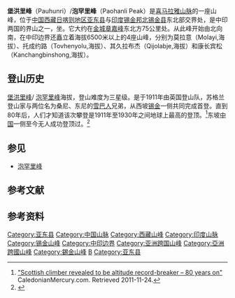 {{Infobox mountain
| name = Pauhunri
| other_name = '' Paohanli Peak''
| elevation_m   = 7128
| elevation_ref = <ref name="pb">{{cite peakbagger|pid=12844|name=Pauhunri, China/India|accessdate=2011-11-24}}</ref>
| prominence_m = 2035
| prominence_ref = <ref name="pb"/>
| listing = 
| location = [[中华人民共和国|中国]][[西藏|西藏]]<br/>[[印度|印度]][[锡金邦|锡金邦]] 
| range = [[喜马拉雅山脉|喜马拉雅山脉]]
| map = China Tibet relief# India Sikkim
| map_caption = Location in Tibet-China / Sikkim-India 
| map_size = 
| label_position = left
| coordinates = {{coord|27|57|10.8|N|88|50|33|E|display=inline,title}}
| lat_d = 27 | lat_m = 57 | lat_s = 10.8 | lat_NS = N
| long_d = 88 | long_m = 50 | long_s = 33 | long_EW = E
| coordinates_ref = <ref name="peaklist">{{cite web|url=http://peaklist.org/WWlists/ultras/everest.html|title=High Asia II: Himalaya of Nepal, Bhutan, Sikkim and adjoining region of Tibet|publisher=Peaklist.org|accessdate=2014-05-30|archive-date=2016-04-06|archive-url=https://web.archive.org/web/20160406223726/http://peaklist.org/WWlists/ultras/everest.html|dead-url=yes}}</ref>
| first_ascent = 1911 by Alec Kellas
| easiest_route = 
}}

'''堡洪里峰'''（Pauhunri）/'''泡罕里峰'''（Paohanli Peak）是[[喜马拉雅山脉|喜马拉雅山脉]]的一座山峰，位于[[中国|中国]][[西藏|西藏]][[日喀则地区|日喀则地区]][[亚东县|亚东县]]与[[印度|印度]][[锡金邦|锡金邦]][[北锡金县|北锡金县]]东北部交界处，是中印两国的界山之一，坐{{coord|27.9530|N|88.8425|E}}。它大约在[[金城章嘉峰|金城章嘉峰]]东北方75公里处。从此峰开始由北向南，在中印边界还矗立着海拔6500米以上的4座山峰，分别为莫拉意（Molayi,海拔{{convert|6673|m|abbr=on}}）、托成约路（Tovhenyolu,海拔{{convert|7024|m|abbr=on}}）、其久拉布杰（Qijolabje,海拔{{convert|6902|m|abbr=on}}）和康长宾松（Kanchangbinshong,海拔{{convert|6605|m|abbr=on}}）。

==登山历史==
[[堡洪里峰|堡洪里峰]]/ [[泡罕里峰|泡罕里峰]]海拔{{convert|7128|m|ft|0}}，登山难度为三星级。是于1911年由英国登山队，苏格兰登山家{{link-en|亚历山大•克拉斯|Alexander Kellas}}与两位名为桑尼、东尼的[[雪巴人|雪巴人]]兄弟，从西坡[[锡金|锡金]]一侧共同完成首登。直到80年后，人们才知道该次攀登是1911年至1930年之间地球上最高的登顶。<ref>[http://caledonianmercury.com/2010/11/17/scottish-climber-revealed-to-be-altitude-record-breaker-80-years-on/001314 "Scottish climber revealed to be altitude record-breaker – 80 years on"] {{webarchive|url=https://web.archive.org/web/20140524004045/http://caledonianmercury.com/2010/11/17/scottish-climber-revealed-to-be-altitude-record-breaker-80-years-on/001314 |date=2014-05-24 }} CaledonianMercury.com. Retrieved 2011-11-24.</ref>东坡[[中国|中国]]一侧至今无人成功登顶过。<ref name="chinapeaks.com">{{cite news|title=Paohanli|url=http://en.chinapeaks.com/peaks/peaksinfo.php?PeaksID=58&no=40|accessdate=2002-03-04|website=中国西藏网|date=2002-03-04|archive-url=https://web.archive.org/web/20080105193119/http://en.chinapeaks.com/peaks/peaksinfo.php?PeaksID=58&no=40|archive-date=2008-01-05|dead-url=yes}}</ref>

== 参见 ==
* [[泡罕里峰|泡罕里峰]]

==参考文献==
{{reflist}} 

{{中国山脉}}
[[Category:亚东县|Category:亚东县]]
[[Category:中国山脉|Category:中国山脉]]
[[Category:西藏山峰|Category:西藏山峰]]
[[Category:印度山脉|Category:印度山脉]]
[[Category:锡金山峰|Category:锡金山峰]]
[[Category:中印边界|Category:中印边界]]
[[Category:亚洲跨国山峰|Category:亚洲跨国山峰]]

==参考资料==
{{Reflist}}

{{DEFAULTSORT:P}}
[[Category:亞洲跨國山峰|Category:亞洲跨國山峰]]
[[Category:錫金山峰|Category:錫金山峰]]
[[Category:西藏山峰|B]]
[[Category:亚东县|Category:亚东县]]